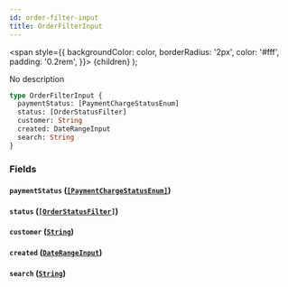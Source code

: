 ```yaml
---
id: order-filter-input
title: OrderFilterInput
---
```


<span
style={{
      backgroundColor: color,
      borderRadius: '2px',
      color: '#fff',
      padding: '0.2rem',
    }}>
{children}
</span>
);

No description

```graphql
type OrderFilterInput {
  paymentStatus: [PaymentChargeStatusEnum]
  status: [OrderStatusFilter]
  customer: String
  created: DateRangeInput
  search: String
}
```

### Fields

#### `paymentStatus` ([`[PaymentChargeStatusEnum]`](/api-reference/enums/payment-charge-status-enum.mdx))

#### `status` ([`[OrderStatusFilter]`](/api-reference/enums/order-status-filter.mdx))

#### `customer` ([`String`](/api-reference/scalars/string.mdx))

#### `created` ([`DateRangeInput`](/api-reference/inputs/date-range-input.mdx))

#### `search` ([`String`](/api-reference/scalars/string.mdx))
